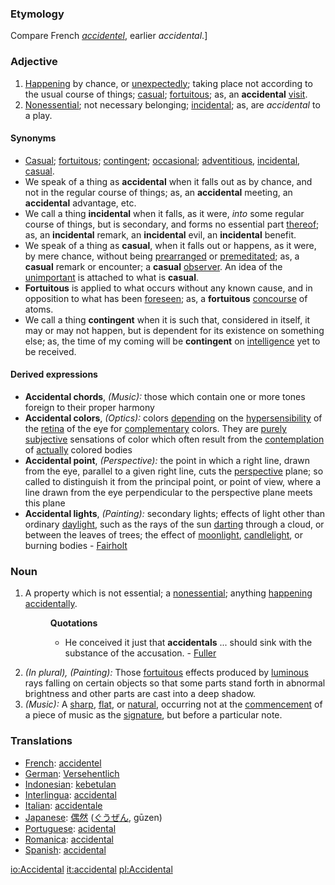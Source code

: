 ===Etymology===
Compare French ''[[accidentel]]'', earlier ''accidental''.]
===Adjective===
#[[Happening]] by chance, or [[unexpectedly]]; taking place not according to the usual course of things; [[casual]]; [[fortuitous]]; as, an '''accidental''' [[visit]].
#[[Nonessential]]; not necessary belonging; [[incidental]]; as, are ''accidental'' to a play.
====Synonyms====
*[[Casual]]; [[fortuitous]]; [[contingent]]; [[occasional]]; [[adventitious]], [[incidental]], [[casual]]. 
*We speak of a thing as '''accidental''' when it falls out as by chance, and not in the regular course of things; as, an '''accidental''' meeting, an '''accidental''' advantage, etc. 
*We call a thing '''incidental''' when it falls, as it were, ''into'' some regular course of things, but is secondary, and forms no essential part [[thereof]]; as, an '''incidental''' remark, an '''incidental''' evil, an '''incidental''' benefit. 
*We speak of a thing as '''casual''', when it falls out or happens, as it were, by mere chance, without being [[prearranged]] or [[premeditated]]; as, a '''casual''' remark or encounter; a '''casual''' [[observer]]. An idea of the [[unimportant]] is attached to what is '''casual'''. 
*'''Fortuitous''' is applied to what occurs without any known cause, and in opposition to what has been [[foreseen]]; as, a '''fortuitous''' [[concourse]] of atoms. 
*We call a thing '''contingent''' when it is such that, considered in itself, it may or may not happen, but is dependent for its existence on something else; as, the time of my coming will be '''contingent''' on [[intelligence]] yet to be received.
====Derived expressions====
*'''Accidental chords''', ''(Music):'' those which contain one or more tones foreign to their proper harmony
*'''Accidental colors''', ''(Optics):'' colors [[depending]] on the [[hypersensibility]] of the [[retina]] of the eye for [[complementary]] colors. They are [[purely]] [[subjective]] sensations of color which often result from the [[contemplation]] of [[actually]] colored bodies
*'''Accidental point''', ''(Perspective):'' the point in which a right line, drawn from the eye, parallel to a given right line, cuts the [[perspective]] plane; so called to distinguish it from the principal point, or point of view, where a line drawn from the eye perpendicular to the perspective plane meets this plane
*'''Accidental lights''', ''(Painting):'' secondary lights; effects of light other than ordinary [[daylight]], such as the rays of the sun [[darting]] through a cloud, or between the leaves of trees; the effect of [[moonlight]], [[candlelight]], or burning bodies - [[Fairholt]]

===Noun===
#A property which is not essential; a [[nonessential]]; anything [[happening]] [[accidentally]].
#:'''Quotations'''
#:*He conceived it just that '''accidentals''' ... should sink with the substance of the accusation. - [[Fuller]]
#''(In plural), (Painting):'' Those [[fortuitous]] effects produced by [[luminous]] rays falling on certain objects so that some parts stand forth in abnormal brightness and other parts are cast into a deep shadow.
#''(Music):'' A [[sharp]], [[flat]], or [[natural]], occurring not at the [[commencement]] of a piece of music as the [[signature]], but before a particular note.

=== Translations ===
*[[French]]: [[accidentel]]
*[[German]]: [[Versehentlich]]
*[[Indonesian]]: [[kebetulan]]
*[[Interlingua]]: [[accidental]]
*[[Italian]]: [[accidentale]]
*[[Japanese]]: [[偶然]] ([[ぐうぜん]], gūzen)
*[[Portuguese]]: [[acidental]]
*[[Romanica]]: [[accidental]]
*[[Spanish]]: [[accidental]]

[[io:Accidental]]
[[it:accidental]]
[[pl:Accidental]]